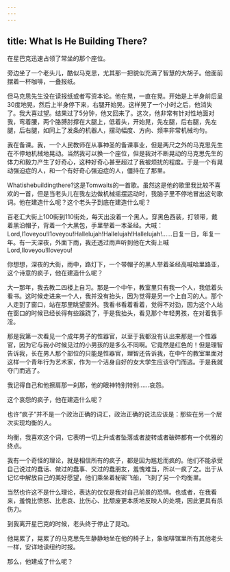 ```yaml
---
---
---
```

title: What Is He Building There?
---




在星巴克迅速占领了常坐的那个座位。

旁边坐了一个老头儿，酷似马克思，尤其那一把貌似充满了智慧的大胡子。他面前摆着一杯咖啡，一叠报纸。

但马克思先生没在读报纸或者写资本论。他在晃，一直在晃。开始是上半身前后呈30度地晃，然后上半身停下来，右腿开始晃。这样晃了一个小时之后，他消失了。我大喜过望。结果过了5分钟，他又回来了。这次，他非常有针对性地面对我，弯着腰，两个胳膊肘撑在大腿上，低着头，开始晃，先左腿，后右腿，先左腿，后右腿，如同上了发条的机器人，摆动幅度、方向、频率非常机械均匀。

我在备课。我，一个人民教师在从事神圣的备课事业，但是两尺之外的马克思先生在不停地机械地晃动。当然我可以换一个座位，但是我对不断晃动的马克思先生的体力和毅力产生了好奇心，这种好奇心甚至超过了我被烦扰的程度。于是一个有晃动强迫症的人，和一个有好奇心强迫症的人，僵持在了那里。

Whatishebuildingthere?这是Tomwaits的一首歌。虽然这是他的歌里我比较不喜欢的一首，但是当老头儿在我左边做机械摇摆运动时，我脑子里不停地冒出这句歌词。他在建造什么呢？这个老头子到底在建造什么呢？

百老汇大街上100街到110街处，每天出没着一个黑人。穿黑色西装，打领带，戴着黑沿帽子，背着一个大黑包，手里举着一本圣经。大喊：Lord,I1oveyou!I1oveyou!Hallelujah!Hallelujah!Hallelujah!……日复一日，年复一年。有一天深夜，外面下雨，我还透过雨声听到他在大街上喊Lord,Iloveyou!Iloveyou!

你想想，深夜的大街，雨中，路灯下，一个带帽子的黑人举着圣经高喊哈里路亚，这个诗意的疯子，他在建造什么呢？

大一那年，我去教二四楼上自习。那是一个中午，教室里只有我一个人，我低着头看书。这时候走进来一个人，我并没有抬头，因为觉得是另一个上自习的人。那个人走到了窗口，站在那里眺望窗外。我看书看着看着，觉得不对劲，因为这个人站在窗口的时候已经长得有些蹊跷了，于是我抬头，看见那个年轻男孩，在对着我手淫。

那是我第一次看见一个成年男子的性器官，以至于我都没有认出来那是一个性器官，因为它与我小时候见过的小男孩的是多么不同啊。它竟然是红色的！但是理智告诉我，长在男人那个部位的只能是性器官，理智还告诉我，在中午的教室里面对这样一个青年行为艺术家，作为一个洁身自好的女大学生应该夺门而逃。于是我就夺门而逃了。

我记得自己和他擦肩那一刹那，他的眼神特别特别……哀怨。

这个哀怨的疯子，他在建造什么呢？

也许“疯子”并不是一个政治正确的词汇，政治正确的说法应该是：那些在另一个层次实现均衡的人。

均衡，我喜欢这个词，它表明一切上升或者坠落或者旋转或者破碎都有一个优雅的终点。

我有一个奇怪的理论，就是相信所有的疯子，都是因为尴尬而疯的。他们不能承受自己说过的蠢话、做过的蠢事、交过的蠢朋友，羞愧难当，所以一疯了之。出于从记忆中解放自己的美好愿望，他们乘坐着秘密飞船，飞到了另一个均衡里。

当然也许这不是什么理论，表达的仅仅是我对自己前景的恐惧。也或者，在我看来，羞愧比愤怒、比悲哀、比伤心、比颓废更本质地反映人的处境，因此更具有杀伤力。

到我离开星巴克的时候，老头终于停止了晃动。

他晃累了，晃累了的马克思先生静静地坐在他的椅子上，象咖啡馆里所有其他老头一样，安详地读纽约时报。

那么，他建成了什么呢？